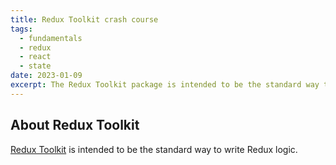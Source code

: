 ```yaml
---
title: Redux Toolkit crash course
tags:
  - fundamentals
  - redux
  - react
  - state 
date: 2023-01-09
excerpt: The Redux Toolkit package is intended to be the standard way to write Redux logic.
---
```


## About Redux Toolkit

[Redux Toolkit](https://redux-toolkit.js.org/introduction/getting-started) is intended to be the standard way to write Redux logic.

